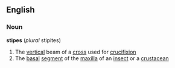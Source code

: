 ==English==
===Noun===
'''stipes''' (''plural'' stipites)
# The [[vertical]] beam of a [[cross]] used for [[crucifixion]]
# The [[basal]] [[segment]] of the [[maxilla]] of an [[insect]] or a [[crustacean]]